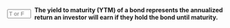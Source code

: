 ::: {.question-block}

<form onsubmit="event.preventDefault(); checkAnswerBox('module4_tf_q32','T')" style="display: flex; align-items: center; gap: 8px;">
<input type="text" id="module4_tf_q32" name="module4_tf_q32" maxlength="1" placeholder="T or F" style="width: 55px;" data-correct-answer="T" /> 
<label for="module4_tf_q32"><strong>The yield to maturity (YTM) of a bond represents the annualized return an investor will earn if they hold the bond until maturity.</strong></label>
</form>

<div id="feedback-module4_tf_q32" class="feedback" data-status="" style="display:none;">
The sentence is TRUE. YTM includes coupon payments and capital gains/losses over the bond's life.
</div>

:::
